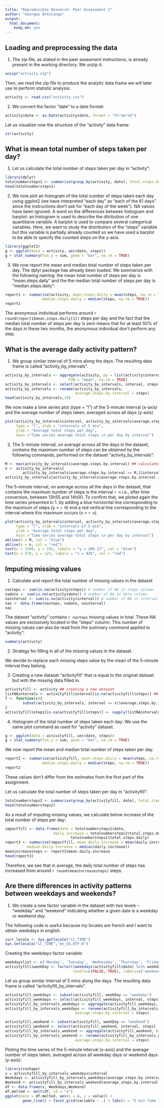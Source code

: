 ```yaml
---
title: "Reproducible Research: Peer Assessment 1"
author: "Georges Bressange"
output: 
  html_document:
    keep_md: yes
---
```



## Loading and preprocessing the data
1. The zip file, as stated in the peer assesment instructions, is already 
present in the working directory. We unzip it:

```r
unzip("activity.zip")
```

Then, we read the zip file to produce the analytic data frame we will 
later use to perform statistic analysis:

```r
activity <- read.csv("activity.csv")
```

2. We convert the factor "date" to a date format:

```r
activity$date <- as.Date(activity$date, format = "%Y-%m-%d")
```

Let us visualize now the structure of the "activity" data frame:

```r
str(activity)
```
 
## What is mean total number of steps taken per day?
1. Let us calculate the total number of steps taken per day in "activity":

```r
library(dplyr)
totalnumbersteps1 <- summarise(group_by(activity, date), total.steps.daily = sum(steps, na.rm = TRUE))
head(totalnumbersteps1)
```

2. We now plot an histogram of the total number of steps taken each day using 
ggplot2 (we have interpreted "each day" as "each of the 61 days" since the 
instructions don't ask for "each day of the week"). NA values have been 
ignored. A word on the differences between histogram and barplot: an histogram 
is used to describe the ditribution of one quantitaive variable. A barplot is used 
to compare several categorical vairables. Here, we want to study the distribution 
of the "steps" variable but this variable is partially already counted so we 
have used a barplot to be able to specify the counted steps on the y-axis.

```r
library(ggplot2)
g <- ggplot(data = activity, aes(date, steps))
g + stat_summary(fun.y = sum, geom = "bar", na.rm = TRUE)
```
 
3. We now report the mean and median total number of steps taken per day. The dplyr 
package has already been loaded. We summarize with the following naming: 
the mean total number of steps per day is "mean.steps.daily" and the  the median 
total number of steps per day is "median.steps.daily":

```r
report1 <- summarise(activity, mean.steps.daily = mean(steps, na.rm = TRUE),
                 median.steps.daily = median(steps, na.rm = TRUE))
report1
```
The anonymous individual performs around `r round(report1$mean.steps.daily[1])` steps 
per day and the fact that the median total number of steps per day is zero means 
that for at least 50% of the days in these two months, the anonymous individual 
don't perform any step.

## What is the average daily activity pattern?
1. We group similar interval of 5 mins along the days. The resulting data frame 
is called "activity_by_intervals".

```r
activity_by_intervals <- aggregate(activity, by = list(activity$interval), 
                             FUN = "mean", na.rm = TRUE)
activity_by_intervals <- select(activity_by_intervals, interval, steps)
activity_by_intervals <- rename(activity_by_intervals, 
                                average.steps.by.interval = steps)
head(activity_by_intervals,10)
```

We now make a time series plot (type = "l") of the 5-minute interval (x-axis) and 
the average number of steps taken, averaged across all days (y-axis)

```r
plot(activity_by_intervals$interval, activity_by_intervals$average.steps.by.interval, 
     type = "l", xlab = "intervals of 5 min", 
     ylab = "Average total steps per day", 
     main ="Time series average total steps \n per day by interval")
```
2. The 5-minute interval, on average across all the days in the dataset, 
contains the maximum number of steps can be obtained by the following 
commands, performed on the dataset "activity_by_intervals":

```r
M <- max(activity_by_intervals$average.steps.by.interval) ## calculates the maximum average steps in the series of intervals
n <- activity_by_intervals[
        activity_by_intervals$average.steps.by.interval == M,]$interval ## gives the time interval where this maximum occurs
activity_by_intervals[activity_by_intervals$average.steps.by.interval == M,]
```

The 5-minute interval, on average across all the days in the dataset, 
that contains the maximum number of steps is the interval `r n` i.e., after 
time conversion, between 13h55 and 14h00. To confirm that, we ploted again 
the time series presented in 1. by adding a blue horizontal line 
corresponding to the maximum of steps (y = `r M`) end a red vertical line 
corresponding to the interval where this maximum occurs (x = `r n`).

```r
plot(activity_by_intervals$interval, activity_by_intervals$average.steps.by.interval, 
     type = "l", xlab = "intervals of 5 min", 
     ylab = "Average total steps per day", 
     main ="Time series average total steps \n per day by interval")
abline(h = M, col = "blue")
abline(v = n, col = "red")
text(x = 1500, y = 195, labels = "y = 206.17", col = "blue")
text(x = 970, y = 125, labels = "x = 835", col = "red")
```

## Imputing missing values
1. Calculate and report the total number of missing values in the dataset 

```r
nasteps <- sum(is.na(activity$steps)) # number of NA in steps column
nadate <- sum(is.na(activity$date)) # number of NA in date column
nainterval <- sum(is.na(activity$interval)) # number of NA in interval column
nas <- data.frame(nasteps, nadate, nainterval)
nas
```

The dataset "activity" contains `r nasteps` missing values in total. These 
NA values are exclusively located in the "steps" column. This number of missing values can also be read from the summary command applied to "activity":

```r
summary(activity)
```

2. Strategy for filling in all of the missing values in the dataset. 

We decide to replace each missing steps value by the mean of the 5-minute interval 
they belong.

3. Creating a new dataset "activityfill" that is equal to the original dataset but with the missing data filled in.

```r
activityfill <- activity ## creating a new dataset
listNAintervals <- activityfill$interval[is.na(activityfill$steps)] ## list the values of time intervals corresponding to the missing steps values
f <- function(x){
        subset(activity_by_intervals, interval == x)$average.steps.by.interval
} 
activityfill$steps[is.na(activityfill$steps)] <- sapply(listNAintervals, f) ## the function f will replace each missing steps value in "activity" by the corresponding average.steps.by.interval extracted from "activity_by_intervals".
```

4. Histogram of the total number of steps taken each day:
We use the same plot command as used for "activity" dataset.

```r
g <- ggplot(data = activityfill, aes(date, steps))
g + stat_summary(fun.y = sum, geom = "bar", na.rm = TRUE)
```

We now report the mean and median total number of steps taken per day. 

```r
report2 <- summarise(activityfill, mean.steps.daily = mean(steps, na.rm = TRUE),
                 median.steps.daily = median(steps, na.rm = TRUE))
report2
```

These values don't differ from the estimates from the first part of the assignment.

Let us calculate the total number of steps taken per day in "activityfill":

```r
totalnumbersteps2 <- summarise(group_by(activityfill, date), total.steps.daily = sum(steps, na.rm = TRUE))
head(totalnumbersteps2)
```
As a result of imputing missing values, we calculate below increase of the total number of steps per day:

```r
impactfill <- data.frame(date = totalnumbersteps1$date, 
                      daily.increase = totalnumbersteps2$total.steps.daily - 
                              totalnumbersteps1$total.steps.daily)
report3 <- summarise(impactfill, mean.daily.increase = mean(daily.increase), 
          median.daily.increase = median(daily.increase))
meanincreasesteps <- report3$mean.daily.increase
head(report3)
```

Therefore, we see that in average, the daily total number of steps has increased from 
around `r round(meanincreasesteps)` steps.

## Are there differences in activity patterns between weekdays and weekends?

1. We create a new factor variable in the dataset with two levels – “weekday” and “weekend” indicating whether a given date is a weekday or weekend day.

The following code is useful because my locales are french and I want to obtain weekdays in english.

```r
curr_locale <- Sys.getlocale("LC_TIME")
Sys.setlocale("LC_TIME","en_US.UTF-8")
```
Creating the weekdays factor variable:

```r
weekdayslist <- c('Monday', 'Tuesday', 'Wednesday', 'Thursday', 'Friday')
activityfill$weekDay <- factor((weekdays(activityfill$date) %in% weekdayslist), 
                               levels=c(FALSE, TRUE), labels=c('weekend', 'weekday')) 
```
Let us group similar interval of 5 mins along the days. The resulting data frame 
is called "activityfill_by_intervals".

```r
activityfill_weekdays <- subset(activityfill, weekDay == "weekday")
activityfill_weekdays <- select(activityfill_weekdays, interval, steps)
activityfill_by_intervals_weekdays <- aggregate(activityfill_weekdays, by = list(activityfill_weekdays$interval), FUN = "mean", na.rm = TRUE)
activityfill_by_intervals_weekdays <- rename(activityfill_by_intervals_weekdays, 
                                average.steps.by.interval = steps)

activityfill_weekend <- subset(activityfill, weekDay == "weekend")
activityfill_weekend <- select(activityfill_weekend, interval, steps)
activityfill_by_intervals_weekend <- aggregate(activityfill_weekend, by = list(activityfill_weekend$interval), FUN = "mean", na.rm = TRUE)
activityfill_by_intervals_weekend <- rename(activityfill_by_intervals_weekend, 
                                average.steps.by.interval = steps)
```

Ploting the time series of the 5-minute interval (x-axis) and the average number of steps taken, averaged across all weekday days or weekend days (y-axis):

```r
library(reshape)
x = activityfill_by_intervals_weekdays$interval
Weekdays <- activityfill_by_intervals_weekdays$average.steps.by.interval
Weekend <- activityfill_by_intervals_weekend$average.steps.by.interval
df <- data.frame(x, Weekdays,Weekend)
df.melted <- melt(df, id = "x")
ggplot(data = df.melted, aes(x = x, y = value)) + 
        geom_line() + facet_grid(variable ~ .) + labs(x = "5 min time intervals", y = "average total number of steps")
```

